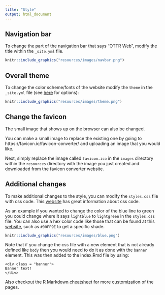 ```yaml
---
title: "Style"
output: html_document
---
```


## Navigation bar

To change the part of the navigation bar that says "OTTR Web", modify the title within the `_site.yml` file.


```r
knitr::include_graphics("resources/images/navbar.png")
```


## Overall theme

To change the color scheme/fonts of the website modify the `theme` in the `_site.yml` file (see [here](https://bookdown.org/yihui/blogdown/themes.html) for options):

```r
knitr::include_graphics("resources/images/theme.png")
```

## Change the favicon

The small image that shows up on the browser can also be changed.

You can make a small image to replace the existing one by going to https://favicon.io/favicon-converter/ and uploading an image that you would like.

Next, simply replace the image called `favicon.ico` in the `images` directory within the `resources` directory with the image you just created and downloaded from the favicon converter website.

## Additional changes

To make additional changes to the style, you can modify the `styles.css` file with css code. This [website](https://www.w3schools.com/css/) has great information about css code.

As an example if you wanted to change the color of the blue line to green you could change where it says `lightblue` to `lightgreen` in the `styles.css` file. You can also use a hex color code like those that can be found at this [website](https://htmlcolorcodes.com/), such as `#00FF9E` to get a specific shade. 


```r
knitr::include_graphics("resources/images/blue.png")
```

Note that if you change the css file with a new element that is not already defined like `body` then you would need to do it as done with the `banner` element. This was then added to the index.Rmd file by using:

```
<div class = "banner">
Banner text!  
</div>
```

Also checkout the [R Markdown cheatsheet](https://www.rstudio.com/wp-content/uploads/2015/02/rmarkdown-cheatsheet.pdf) for more customization of the pages.

